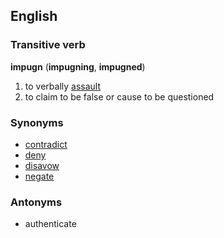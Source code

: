 == English ==
===Transitive verb===
'''impugn''' ('''impugning''', '''impugned''')
# to verbally [[assault]]
# to claim to be false or cause to be questioned

=== Synonyms ===
*[[contradict]]
*[[deny]]
*[[disavow]]
*[[negate]]

=== Antonyms ===
*authenticate